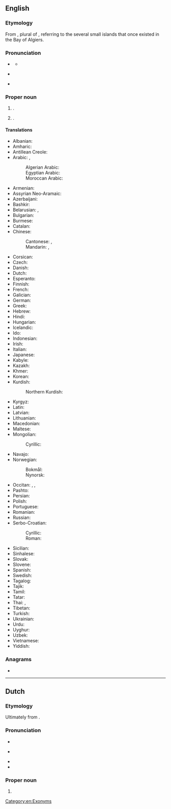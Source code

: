 ==English==
{{wikipedia}}

===Etymology===
{{root|en|ar|ج ز ر}}
From {{der|en|ar|اَلْجَزَائِر||the islands}}, plural of {{m|ar|جَزِيرَة||island}}, referring to the several small islands that once existed in the Bay of Algiers.

===Pronunciation===
* {{a|UK}} {{IPA|en|/ælˈdʒɪəz/}}
** {{audio|en|LL-Q1860 (eng)-Vealhurl-Algiers.wav|Audio (UK)}}
* {{a|US}} {{IPA|en|/ælˈd͡ʒɪɹz/}}
* {{rhymes|en|ɪəz|ɪɹz|s=2|q1=UK|q2=US}}

===Proper noun===
{{en-proper noun}}

# {{place|en|capital city|c/Algeria}}.
# {{place|en|province|c/Algeria}}.

====Translations====
{{trans-top|the capital of Algeria}}
* Albanian: {{t|sq|Algjer|m}}
* Amharic: {{t|am|አልጀርስ}}
* Antillean Creole: {{t|gcf|Aljé}}
* Arabic: {{t+|ar|الْجَزَائِر|f-p}}, {{t|ar|مَدِينَة الْجَزَائِر}}
*: Algerian Arabic: {{t|arq|دْزاير|f-p|tr=dzayer}}
*: Egyptian Arabic: {{t|arz|الجزاير|tr=el-gazāyer}}
*: Moroccan Arabic: {{t|ary|لجزائر|f-p}}
* Armenian: {{t+|hy|Ալժիր}}
* Assyrian Neo-Aramaic: {{t|aii|ܓܙܐܝܪ|sc=Syrc}}
* Azerbaijani: {{t+|az|Əlcəzair}}
* Bashkir: {{t|ba|Алжир}}
* Belarusian: {{t|be|Алжы́р|m}}, {{t|be|Альжы́р|m}} {{qualifier|Taraškevica}}
* Bulgarian: {{t|bg|Алжи́р|m}}
* Burmese: {{t|my|[[အယ်လဂျီးယား]][[မြို့]]}}
* Catalan: {{t|ca|Alger|m}}
* Chinese:
*: Cantonese: {{t|yue|阿爾及爾}}, {{t|yue|阿尔及尔|tr=aa3 ji5 aa3 ji5}}
*: Mandarin: {{t+|cmn|阿爾及爾}}, {{t+|cmn|阿尔及尔|tr=Ā'ěrjí'ěr}}
* Corsican: {{t|co|Algeri|f}}
* Czech: {{t+|cs|Alžír|m}}
* Danish: {{t+|da|Algier|n}}
* Dutch: {{t+|nl|Algiers|n}}
* Esperanto: {{t+|eo|Alĝero}}
* Finnish: {{t+|fi|Alger}}
* French: {{t+|fr|Alger|m|f}}
* Galician: {{t+|gl|Alxer}}
* German: {{t+|de|Algier|n}}
* Greek: {{t+|el|Αλγέρι|n}}
* Hebrew: {{t|he|אַלְגִ׳יר|f|tr=aljír}}
* Hindi: {{t|hi|अल्जीयर्स|m}}
* Hungarian: {{t+|hu|Algír}}
* Icelandic: {{t|is|Algeirsborg}}
* Ido: {{t+|io|Aljer}}
* Indonesian: {{t|id|Aljir}}
* Irish: {{t|ga|Cathair na hAilgéire|f}}
* Italian: {{t+|it|Algeri|f}}
* Japanese: {{t|ja|アルジェ|tr=Aruje}}
* Kabyle: {{t|kab|ⴷⵣⴰⵢⴻ|tr=dzayer}}
* Kazakh: {{t|kk|Алжир}}
* Khmer: {{t+|km|អាល់ហ្សេ}}
* Korean: {{t|ko|^알제}}
* Kurdish:
*: Northern Kurdish: {{t+|kmr|Cezayir}}
{{trans-mid}}
* Kyrgyz: {{t+|ky|Алжир}}
* Latin: {{t|la|Algeria|f}}
* Latvian: {{t|lv|Alžīra}}
* Lithuanian: {{t+|lt|Alžyras}}
* Macedonian: {{t+|mk|Алжир|m}}
* Maltese: {{t|mt|Alġier}}
* Mongolian:
*: Cyrillic: {{t|mn|Алжир}}
* Navajo: {{t|nv|Áljiis}}
* Norwegian:
*: Bokmål: {{t+|nb|Alger}}
*: Nynorsk: {{t|nn|Alger}}
* Occitan: {{t|oc|Argièr|m}}, {{t|oc|Argèr|m}}, {{t|oc|Argèir|m}}
* Pashto: {{t|ps|الجزيره|f|tr=alǰazirá}}
* Persian: {{t|fa|الجزیره|tr=aljazire}}
* Polish: {{t+|pl|Algier|m}}
* Portuguese: {{t+|pt|Argel|m}}
* Romanian: {{t+|ro|Alger}}
* Russian: {{t+|ru|Алжи́р|m}}
* Serbo-Croatian:
*: Cyrillic: {{t|sh|А̀лжӣр|m}}
*: Roman: {{t+|sh|Àlžīr|m}}
* Sicilian: {{t|scn|Algeri|f}}
* Sinhalese: {{t|si|ඇල්ජිරියස්}}
* Slovak: {{t+|sk|Alžír|m}}
* Slovene: {{t+|sl|Alžir|m}}
* Spanish: {{t+|es|Argel|m}}
* Swedish: {{t+|sv|Alger|n}}
* Tagalog: {{t|tl|Arhel}}
* Tajik: {{t|tg|Алҷазира}}
* Tamil: {{t|ta|அல்ஜியர்ஸ்}}
* Tatar: {{t|tt|Әлҗәзаир}}
* Thai: {{t|th|แอลเจียร์ส}}, {{t|th|อัลเจียร์ส}}
* Tibetan: {{t|bo|ཨཱལ་ཇི་ཡར་སི}}
* Turkish: {{t+|tr|Cezayir}}
* Ukrainian: {{t+|uk|Алжи́р|m}}
* Urdu: {{t|ur|الجزائر|m|tr=aljazā'ir}}
* Uyghur: {{t|ug|ئالجىر}}
* Uzbek: {{t+|uz|Jazoir}}
* Vietnamese: {{t|vi|An-giê}}
* Yiddish: {{t|yi|אַלזשיר|n}}
{{trans-bottom}}

===Anagrams===
* {{anagrams|en|a=aegilrs|airlegs|largies|sea-girl}}

[[Category:en:Exonyms]]

----

==Dutch==

===Etymology===
Ultimately from {{der|nl|ar|اَلْجَزَائِر}}. {{etystub|nl}}

===Pronunciation===
* {{IPA|nl|/ɑlˈɣiːrs/}}
* {{a|NL}} {{audio|nl|Nl-Algiers.ogg|audio}}
* {{hyphenation|nl|Al|giers}}
* {{rhyme|nl|iːrs}}

===Proper noun===
{{nl-proper noun|n}}

# {{place|nl|capital city|c/Algeria|t=Algiers}}